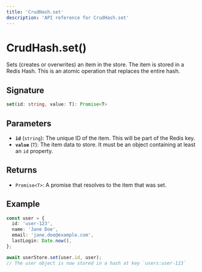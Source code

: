 ```yaml
---
title: 'CrudHash.set'
description: 'API reference for CrudHash.set'
---
```


# CrudHash.set()

Sets (creates or overwrites) an item in the store. The item is stored in a Redis Hash. This is an atomic operation that replaces the entire hash.

## Signature

```ts
set(id: string, value: T): Promise<T>
```

## Parameters

- **`id`** (`string`): The unique ID of the item. This will be part of the Redis key.
- **`value`** (`T`): The item data to store. It must be an object containing at least an `id` property.

## Returns

- `Promise<T>`: A promise that resolves to the item that was set.

## Example

```ts
const user = {
  id: 'user-123',
  name: 'Jane Doe',
  email: 'jane.doe@example.com',
  lastLogin: Date.now(),
};

await userStore.set(user.id, user);
// The user object is now stored in a hash at key `users:user-123`
```

